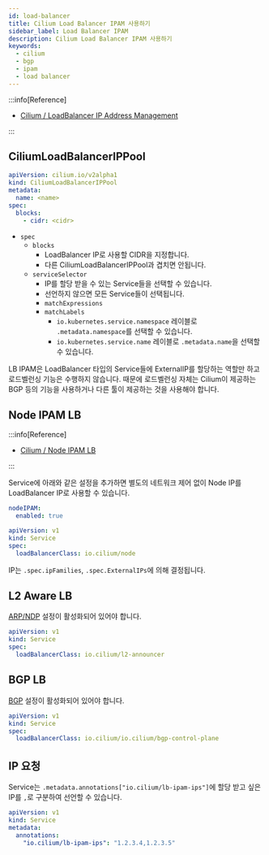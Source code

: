 ```yaml
---
id: load-balancer
title: Cilium Load Balancer IPAM 사용하기
sidebar_label: Load Balancer IPAM
description: Cilium Load Balancer IPAM 사용하기
keywords:
  - cilium
  - bgp
  - ipam
  - load balancer
---
```


:::info[Reference]

- [Cilium / LoadBalancer IP Address Management](https://docs.cilium.io/en/stable/network/lb-ipam/)

:::

## CiliumLoadBalancerIPPool

```yaml
apiVersion: cilium.io/v2alpha1
kind: CiliumLoadBalancerIPPool
metadata:
  name: <name>
spec:
  blocks:
    - cidr: <cidr>
```

- `spec`
  - `blocks`
    - LoadBalancer IP로 사용할 CIDR을 지정합니다.
    - 다른 CiliumLoadBalancerIPPool과 겹치면 안됩니다.
  - `serviceSelector`
    - IP를 할당 받을 수 있는 Service들을 선택할 수 있습니다.
    - 선언하지 않으면 모든 Service들이 선택됩니다.
    - `matchExpressions`
    - `matchLabels`
      - `io.kubernetes.service.namespace` 레이블로 `.metadata.namespace`를 선택할 수 있습니다.
      - `io.kubernetes.service.name` 레이블로 `.metadata.name`을 선택할 수 있습니다.

LB IPAM은 LoadBalancer 타입의 Service들에 ExternalIP를 할당하는 역할만 하고 로드벨런싱 기능은 수행하지 않습니다. 때문에 로드벨런싱 자체는 Cilium이 제공하는 BGP 등의 기능을 사용하거나 다른 툴이 제공하는 것을 사용해야 합니다.

## Node IPAM LB

:::info[Reference]

- [Cilium / Node IPAM LB](https://docs.cilium.io/en/stable/network/node-ipam/)

:::

Service에 아래와 같은 설정을 추가하면 별도의 네트워크 제어 없이 Node IP를 LoadBalancer IP로 사용할 수 있습니다.

```yaml title="cilium-values.yaml"
nodeIPAM:
  enabled: true
```

```yaml
apiVersion: v1
kind: Service
spec:
  loadBalancerClass: io.cilium/node
```

IP는 `.spec.ipFamilies`, `.spec.ExternalIPs`에 의해 결정됩니다.

## L2 Aware LB

[ARP/NDP](/docs/mlops/network/cilium/arp) 설정이 활성화되어 있어야 합니다.

```yaml
apiVersion: v1
kind: Service
spec:
  loadBalancerClass: io.cilium/l2-announcer
```

## BGP LB

[BGP](/docs/mlops/network/cilium/bgp) 설정이 활성화되어 있어야 합니다.

```yaml
apiVersion: v1
kind: Service
spec:
  loadBalancerClass: io.cilium/io.cilium/bgp-control-plane
```

## IP 요청

Service는 `.metadata.annotations["io.cilium/lb-ipam-ips"]`에 할당 받고 싶은 IP를 `,`로 구분하여 선언할 수 있습니다.

```yaml
apiVersion: v1
kind: Service
metadata:
  annotations:
    "io.cilium/lb-ipam-ips": "1.2.3.4,1.2.3.5"
```
